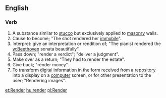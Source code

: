 == English ==

=== Verb ===
{{en-infl-reg-consonant|render||}}
# A substance similar to [[stucco]] but exclusively applied to [[masonry]] walls.
# Cause to become; "The shot rendered her [[immobile]]".
# Interpret: give an interpretation or rendition of; "The pianist rendered the [[w:Beethoven]] sonata beautifully".
# Pass down; "render a verdict"; "deliver a judgment".
# Make over as a return; "They had to render the estate".
# Give back; "render money".
# To transform [[digital]] information in the form received from a [[repository]] into a display on a [[computer]] screen, or for other presentation to the user; "Rendering images".

[[et:Render]]
[[hu:render]]
[[pl:Render]]